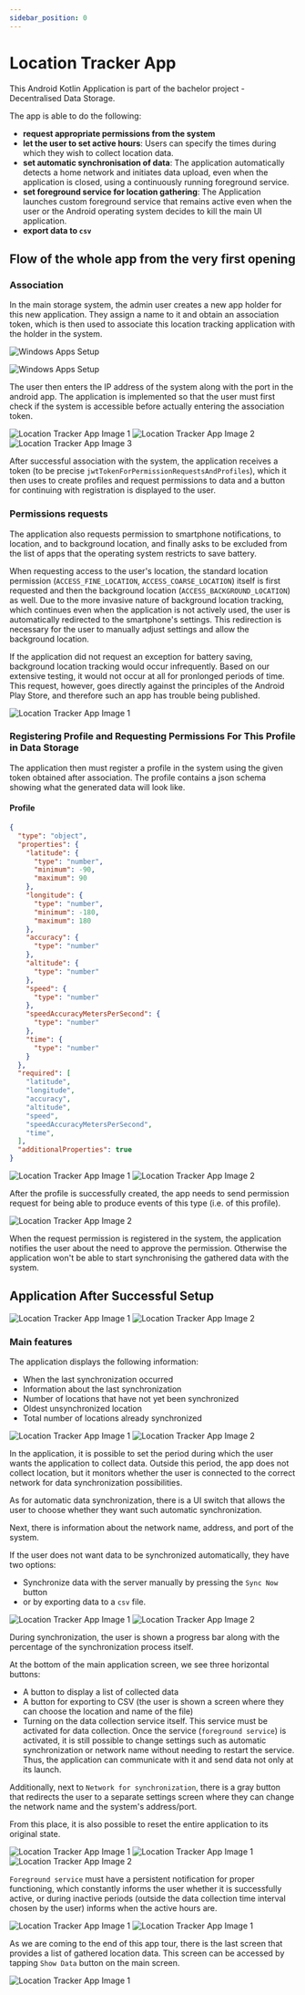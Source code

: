 ```yaml
---
sidebar_position: 0
---
```


# Location Tracker App

This Android Kotlin Application is part of the bachelor project - Decentralised Data Storage.

The app is able to do the following:
- **request appropriate permissions from the system**
- **let the user to set active hours**: Users can specify the times during which they wish to collect location data.
- **set automatic synchronisation of data**: The application automatically detects a home network and initiates data upload, even when the application is closed, using a continuously running foreground service.
- **set foreground service for location gathering**: The Application launches custom foreground service that remains active even when the user or the Android operating system decides to kill the main UI application.
- **export data to `csv`**

## Flow of the whole app from the very first opening 

### Association 
In the main storage system, the admin user creates a new app holder for this new application. They assign a name to it and obtain an association token, which is then used to associate this location tracking application with the holder in the system.

![Windows Apps Setup](/img/example-apps/location-tracker/1.png)

![Windows Apps Setup](/img/example-apps/location-tracker/2.png)

The user then enters the IP address of the system along with the port in the android app. The application is implemented so that the user must first check if the system is accessible before actually entering the association token.
    
<div style={{ display: 'flex', justifyContent: 'center' }}>
  <img src={require("/img/example-apps/location-tracker/3.jpg").default} style={{height: '60vh', marginRight: '1rem'}} alt="Location Tracker App Image 1"/>
  <img src={require("/img/example-apps/location-tracker/4.jpg").default} style={{height: '60vh', marginRight: '1rem'}} alt="Location Tracker App Image 2" />
  <img src={require("/img/example-apps/location-tracker/5.jpg").default} style={{height: '60vh'}} alt="Location Tracker App Image 3" />
</div>

After successful association with the system, the application receives a token (to be precise `jwtTokenForPermissionRequestsAndProfiles`), which it then uses to create profiles and request permissions to data and a button for continuing with registration is displayed to the user.

### Permissions requests

The application also requests permission to smartphone notifications, to location, and to background location, and finally asks to be excluded from the list of apps that the operating system restricts to save battery.

When requesting access to the user's location, the standard location permission (`ACCESS_FINE_LOCATION`, `ACCESS_COARSE_LOCATION`) itself is first requested and then the background location (`ACCESS_BACKGROUND_LOCATION`) as well.
Due to the more invasive nature of background location tracking, which continues even when the application is not actively used, the user is automatically redirected to the smartphone's settings. This redirection is necessary for the user to manually adjust settings and allow the background location.

If the application did not request an exception for battery saving, background location tracking would occur infrequently. Based on our extensive testing, it would not occur at all for pronlonged periods of time. This request, however, goes directly against the principles of the Android Play Store, and therefore such an app has trouble being published.

<div style={{ display: 'flex', justifyContent: 'center' }}>
  <img src={require("/img/example-apps/location-tracker/6.jpg").default} style={{height: '60vh', marginRight: '1rem'}} alt="Location Tracker App Image 1"/>
</div>

### Registering Profile and Requesting Permissions For This Profile in Data Storage

The application then must register a profile in the system using the given token obtained after association. The profile contains a json schema showing what the generated data will look like.

#### Profile

```json title="locationTracker.com/profiles/location_profile"
{
  "type": "object",
  "properties": {
    "latitude": {
      "type": "number",
      "minimum": -90,
      "maximum": 90
    },
    "longitude": {
      "type": "number",
      "minimum": -180,
      "maximum": 180
    },
    "accuracy": {
      "type": "number"
    },
    "altitude": {
      "type": "number"
    },
    "speed": {
      "type": "number"
    },
    "speedAccuracyMetersPerSecond": {
      "type": "number"
    },
    "time": {
      "type": "number"
    }
  },
  "required": [
    "latitude",
    "longitude",
    "accuracy",
    "altitude",
    "speed",
    "speedAccuracyMetersPerSecond",
    "time",
  ],
  "additionalProperties": true
}
```

<div style={{ display: 'flex', justifyContent: 'center' }}>
  <img src={require("/img/example-apps/location-tracker/7.jpg").default} style={{height: '60vh', marginRight: '1rem'}} alt="Location Tracker App Image 1"/>
  <img src={require("/img/example-apps/location-tracker/8.jpg").default} style={{height: '60vh'}} alt="Location Tracker App Image 2" />
</div>

After the profile is successfully created, the app needs to send permission request for being able to produce events of this type (i.e. of this profile).

<div style={{ display: 'flex', justifyContent: 'center' }}>
  <img src={require("/img/example-apps/location-tracker/9.jpg").default} style={{height: '60vh'}} alt="Location Tracker App Image 2" />
</div>

When the request permission is registered in the system, the application notifies the user about the need to approve the permission. Otherwise the application won't be able to start synchronising the gathered data with the system.

## Application After Successful Setup

<div style={{ display: 'flex', justifyContent: 'center' }}>
  <img src={require("/img/example-apps/location-tracker/10.jpg").default} style={{height: '60vh', marginRight: '1rem'}} alt="Location Tracker App Image 1"/>
  <img src={require("/img/example-apps/location-tracker/11.jpg").default} style={{height: '60vh'}} alt="Location Tracker App Image 2" />
</div>


### Main features

The application displays the following information:
- When the last synchronization occurred
- Information about the last synchronization
- Number of locations that have not yet been synchronized
- Oldest unsynchronized location
- Total number of locations already synchronized


<div style={{ display: 'flex', justifyContent: 'center' }}>
  <img src={require("/img/example-apps/location-tracker/12.jpg").default} style={{height: '60vh', marginRight: '1rem'}} alt="Location Tracker App Image 1"/>
  <img src={require("/img/example-apps/location-tracker/13.jpg").default} style={{height: '60vh'}} alt="Location Tracker App Image 2" />
</div>


In the application, it is possible to set the period during which the user wants the application to collect data. Outside this period, the app does not collect location, but it monitors whether the user is connected to the correct network for data synchronization possibilities.

As for automatic data synchronization, there is a UI switch that allows the user to choose whether they want such automatic synchronization.

Next, there is information about the network name, address, and port of the system.

If the user does not want data to be synchronized automatically, they have two options:
- Synchronize data with the server manually by pressing the `Sync Now` button
- or by exporting data to a `csv` file.

<div style={{ display: 'flex', justifyContent: 'center' }}>
  <img src={require("/img/example-apps/location-tracker/17.jpg").default} style={{height: '60vh', marginRight: '1rem'}} alt="Location Tracker App Image 1"/>
  <img src={require("/img/example-apps/location-tracker/18.jpg").default} style={{height: '60vh'}} alt="Location Tracker App Image 2" />
</div>

During synchronization, the user is shown a progress bar along with the percentage of the synchronization process itself.

At the bottom of the main application screen, we see three horizontal buttons:
- A button to display a list of collected data
- A button for exporting to CSV (the user is shown a screen where they can choose the location and name of the file)
- Turning on the data collection service itself. This service must be activated for data collection. Once the service (`foreground service`) is activated, it is still possible to change settings such as automatic synchronization or network name without needing to restart the service. Thus, the application can communicate with it and send data not only at its launch.

Additionally, next to `Network for synchronization`, there is a gray button that redirects the user to a separate settings screen where they can change the network name and the system's address/port.

From this place, it is also possible to reset the entire application to its original state.

<div style={{ display: 'flex', justifyContent: 'center' }}>
  <img src={require("/img/example-apps/location-tracker/14.jpg").default} style={{height: '60vh', marginRight: '1rem'}} alt="Location Tracker App Image 1"/>
  <img src={require("/img/example-apps/location-tracker/15.jpg").default} style={{height: '60vh', marginRight: '1rem'}} alt="Location Tracker App Image 1"/>
  <img src={require("/img/example-apps/location-tracker/16.jpg").default} style={{height: '60vh'}} alt="Location Tracker App Image 2" />
</div>

`Foreground service` must have a persistent notification for proper functioning, which constantly informs the user whether it is successfully active, or during inactive periods (outside the data collection time interval chosen by the user) informs when the active hours are.

<div style={{ display: 'flex', justifyContent: 'center' }}>
  <img src={require("/img/example-apps/location-tracker/19.jpg").default} style={{height: '60vh', marginRight: '1rem'}} alt="Location Tracker App Image 1"/>
  <img src={require("/img/example-apps/location-tracker/20.jpg").default} style={{height: '60vh', marginRight: '1rem'}} alt="Location Tracker App Image 1"/>
</div>

As we are coming to the end of this app tour, there is the last screen that provides a list of gathered location data. This screen can be accessed by tapping `Show Data` button on the main screen.

<div style={{ display: 'flex', justifyContent: 'center' }}>
  <img src={require("/img/example-apps/location-tracker/17.jpg").default} style={{height: '60vh', marginRight: '1rem'}} alt="Location Tracker App Image 1"/>
</div>